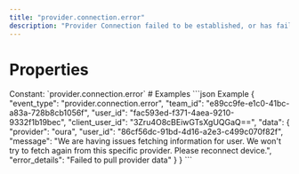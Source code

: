 ```yaml
---
title: "provider.connection.error"
description: "Provider Connection failed to be established, or has failed due to user credential changes."
---
```

# Properties
<ResponseField name="event_type" type="const string" required="true">
Constant: `provider.connection.error`
</ResponseField>
<ResponseField name="team_id" type="string" required="true">
</ResponseField>
<ResponseField name="user_id" type="string" required="true">
</ResponseField>
<ResponseField name="client_user_id" type="string" required="true">
</ResponseField>
<ResponseField name="data" type="ProviderConnectionError" required="true">
<Expandable title="ProviderConnectionError" defaultOpen="true">
<ResponseField name="provider" type="string" required="true">
</ResponseField>
<ResponseField name="user_id" type="string" required="true">
</ResponseField>
<ResponseField name="message" type="string" required="true">
</ResponseField>
<ResponseField name="error_details" type="string" required="true">
</ResponseField>
</Expandable>
</ResponseField>
# Examples
<CodeGroup>
```json Example
{
  "event_type": "provider.connection.error",
  "team_id": "e89cc9fe-e1c0-41bc-a83a-728b8cb1056f",
  "user_id": "fac593ed-f371-4aea-9210-9332f1b19bec",
  "client_user_id": "3Zru4O8cBEiwGTsXgUQGaQ==",
  "data": {
    "provider": "oura",
    "user_id": "86cf56dc-91bd-4d16-a2e3-c499c070f82f",
    "message": "We are having issues fetching information for user.                             We won't try to fetch again from this specific provider. Please reconnect device.",
    "error_details": "Failed to pull provider data"
  }
}
```
</CodeGroup>
